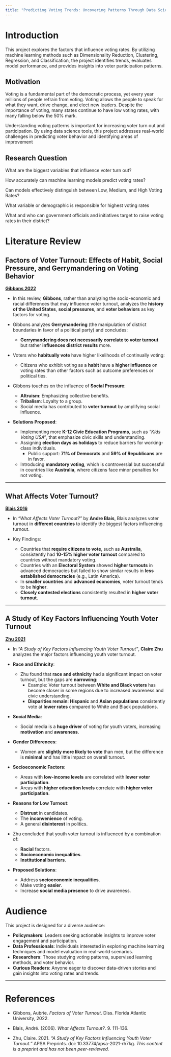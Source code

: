 ```yaml
---
title: "Predicting Voting Trends: Uncovering Patterns Through Data Science"
---
```



# Introduction 
 
This project explores the factors that influence voting rates. By utilizing machine learning methods such as Dimensionality Reduction, Clustering, Regression, and Classification, the project identifies trends, evaluates model performance, and provides insights into voter participation patterns.

## Motivation

Voting is a fundamental part of the democratic process, yet every year millions of people refrain from voting. Voting allows the people to speak for what they want, drive change, and elect new leaders.
Despite the importance of voting, many states continue to have low voting rates, with many falling below the 50% mark. 

Understanding voting patterns is important for increasing voter turn out and participation. By using data science tools, this project addresses real-world challenges in predicting voter behavior and identifying areas of improvement



## Research Question 

What are the biggest variables that influence voter turn out?

How accurately can machine learning models predict voting rates?

Can models effectively distinguish between Low, Medium, and High Voting Rates?

What variable or demographic is responsible for highest voting rates

What and who can government officials and initiatives target to raise voting rates in their district?

# Literature Review  

## Factors of Voter Turnout: Effects of Habit, Social Pressure, and Gerrymandering on Voting Behavior  
[**Gibbons 2022**](#gibbons-2022)  

- In this review, **Gibbons**, rather than analyzing the socio-economic and racial differences that may influence voter turnout, analyzes the **history of the United States**, **social pressures**, and **voter behaviors** as key factors for voting.  

- Gibbons analyzes **Gerrymandering** (the manipulation of district boundaries in favor of a political party) and concludes:  
   - **Gerrymandering does not necessarily correlate to voter turnout** but rather **influences district results** more.  

- Voters who **habitually vote** have higher likelihoods of continually voting:  
   - Citizens who exhibit voting as a **habit** have a **higher influence** on voting rates than other factors such as outcome preferences or political ties.  

- Gibbons touches on the influence of **Social Pressure**:  
   - **Altruism**: Emphasizing collective benefits.  
   - **Tribalism**: Loyalty to a group.  
   - Social media has contributed to **voter turnout** by amplifying social influence.  

- **Solutions Proposed**:  
   - Implementing more **K-12 Civic Education Programs**, such as *"Kids Voting USA"*, that emphasize civic skills and understanding.  
   - Assigning **election days as holidays** to reduce barriers for working-class individuals.  
      - Public support: **71% of Democrats** and **59% of Republicans** are in favor.  
   - Introducing **mandatory voting**, which is controversial but successful in countries like **Australia**, where citizens face minor penalties for not voting.  

---

## What Affects Voter Turnout?  
[**Blais 2016**](#blais-2006)  

- In *"What Affects Voter Turnout?"* by **Andre Blais**, Blais analyzes voter turnout in **different countries** to identify the biggest factors influencing turnout.  

- Key Findings:  
   - Countries that **require citizens to vote**, such as **Australia**, consistently had **10-15% higher voter turnout** compared to countries without mandatory voting.  
   - Countries with an **Electoral System** showed **higher turnouts** in advanced democracies but failed to show similar results in **less established democracies** (e.g., Latin America).  
   - In **smaller countries** and **advanced economies**, voter turnout tends to be **higher**.  
   - **Closely contested elections** consistently resulted in **higher voter turnout**.  

---

## A Study of Key Factors Influencing Youth Voter Turnout  
[**Zhu 2021**](#zhu-2021)  

- In *"A Study of Key Factors Influencing Youth Voter Turnout"*, **Claire Zhu** analyzes the major factors influencing youth voter turnout.  

- **Race and Ethnicity**:  
   - Zhu found that **race and ethnicity** had a significant impact on voter turnout, but the gaps are **narrowing**:  
      - Example: Voter turnout between **White and Black voters** has become closer in some regions due to increased awareness and civic understanding.  
      - **Disparities remain**: **Hispanic** and **Asian populations** consistently vote at **lower rates** compared to White and Black populations.  

- **Social Media**:  
   - Social media is a **huge driver** of voting for youth voters, increasing **motivation** and **awareness**.  

- **Gender Differences**:  
   - Women are **slightly more likely to vote** than men, but the difference is **minimal** and has little impact on overall turnout.  

- **Socioeconomic Factors**:  
   - Areas with **low-income levels** are correlated with **lower voter participation**.  
   - Areas with **higher education levels** correlate with **higher voter participation**.  

- **Reasons for Low Turnout**:  
   - **Distrust** in candidates.  
   - The **inconvenience** of voting.  
   - A general **disinterest** in politics.  

- Zhu concluded that youth voter turnout is influenced by a combination of:  
   - **Racial** factors.  
   - **Socioeconomic inequalities**.  
   - **Institutional barriers**.  

- **Proposed Solutions**:  
   - Address **socioeconomic inequalities**.  
   - Make voting **easier**.  
   - Increase **social media presence** to drive awareness.  


# Audience  

This project is designed for a diverse audience:  

- **Policymakers**: Leaders seeking actionable insights to improve voter engagement and participation.  
- **Data Professionals**: Individuals interested in exploring machine learning techniques and model evaluation in real-world scenarios.  
- **Researchers**: Those studying voting patterns, supervised learning methods, and voter behavior.  
- **Curious Readers**: Anyone eager to discover data-driven stories and gain insights into voting rates and trends.  

---

# References  

- <a id="gibbons-2022"></a> Gibbons, Aubrie. *Factors of Voter Turnout*. Diss. Florida Atlantic University, 2022.  

- <a id="blais-2006"></a> Blais, André. (2006). *What Affects Turnout?*. 9. 111-136.  

- <a id="zhu-2021"></a> Zhu, Claire. 2021. *“A Study of Key Factors Influencing Youth Voter Turnout.”* APSA Preprints. doi: 10.33774/apsa-2021-rh7kg. *This content is a preprint and has not been peer-reviewed.*  